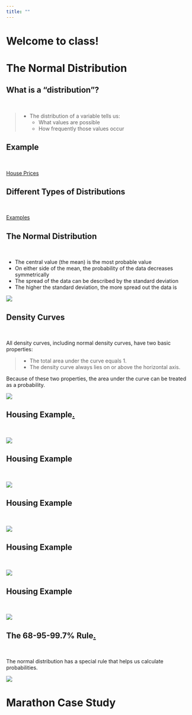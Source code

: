 ```yaml
---
title: ""
---
```


<!---------------------
Hey Sister Larson
These might be good links to use next semester
https://byuistats.github.io/BYUI_CSE150_StatBook/introduction-to-the-normal-distribution-and-z-scores.html#normal

https://galtonboard.com/Content/Images/distribution/monthly-temperature-difference-large.png
https://galtonboard.com/probabilityexamplesinlife

https://www.google.com/search?q=eye+color+distribution&rlz=1C1GCEJ_enUS882US882&sxsrf=ALeKk004aXnqyzoWi7S5aInHHH_KSHUdvw:1612285520818&source=lnms&tbm=isch&sa=X&ved=2ahUKEwjeovrN18vuAhX-GDQIHUr1AqcQ_AUoAXoECCUQAw&biw=1920&bih=969#imgrc=y0H1QalhPKuqyM

https://www.google.com/search?q=height+distribution&rlz=1C1GCEJ_enUS882US882&sxsrf=ALeKk03TmDxoQ9rYO9K4NYNTs56O2EwIJw:1612285478750&source=lnms&tbm=isch&sa=X&ved=2ahUKEwiayPK518vuAhWwCjQIHdmdAA4Q_AUoAXoECBYQAw&biw=1920&bih=969#imgrc=6Ltz52iNbCCe8M
---------------------->



# Welcome to class! {data-background=#e8c35d}

# The Normal Distribution {data-background=#e8c35d}

## What is a "distribution"?

<br>

> - The distribution of a variable tells us:
>    - What values are possible
>    - How frequently those values occur
   
## Example

<br>

[House Prices](https://www.google.com/search?q=house+prices+distribution&rlz=1C1GCEJ_enUS882US882&sxsrf=ALeKk03tXT3KdKDrHQSnMdHURLxSwFykTA:1602547328772&source=lnms&tbm=isch&sa=X&ved=2ahUKEwjTpJGCorDsAhWOrp4KHa31BYoQ_AUoAnoECBUQBA&biw=1920&bih=937)

## Different Types of Distributions

<br>

[Examples](https://www.google.com/imgres?imgurl=https%3A%2F%2Fimage3.slideserve.com%2F6689375%2Fcontinuous-probability-distributions-n.jpg&imgrefurl=https%3A%2F%2Fwww.slideserve.com%2Fbrenna-hardin%2Fcontinuous-probability-distributions&tbnid=nRSEOY-mLcm6QM&vet=12ahUKEwi6uOq7wsvuAhVFYM0KHW7yAsIQMygWegUIARD5AQ..i&docid=kMx4q3yatMohNM&w=720&h=540&q=probability%20distributions&ved=2ahUKEwi6uOq7wsvuAhVFYM0KHW7yAsIQMygWegUIARD5AQ)

## The Normal Distribution

<br>

- The central value (the mean) is the most probable value
- On either side of the mean, the probability of the data decreases symmetrically
- The spread of the data can be described by the standard deviation
- The higher the standard deviation, the more spread out the data is

![](images/normal_dist_small.png)

## Density Curves

<br>

All density curves, including normal density curves, have two basic properties:

>- The total area under the curve equals 1.
>- The density curve always lies on or above the horizontal axis.

Because of these two properties, the area under the curve can be treated as a probability.

![](images/dens_curve.jpg)

## Housing Example[.](http://unconditional.co.nz/blog/2009/04/)

<br>

![](images/housing_dist.jpg)

## Housing Example

<br>

![](images/housing_dist2.jpg)

## Housing Example

<br>

![](images/housing_dist3.jpg)

## Housing Example

<br>

![](images/housing_dist4.jpg)

## Housing Example

<br>

![](images/housing_dist5.jpg)


## The 68-95-99.7% Rule[.](https://www.ck12.org/statistics/properties-of-a-normal-distribution/lesson/probability-density-function-pst/)

<br>

The normal distribution has a special rule that helps us calculate probabilities.

![](images/6895997_rule.png)

# Marathon Case Study {data-background=#e8c35d}

<!--------------

## Marathon Data

## Types of Charts

## Any questions about the upcoming case study?

# Visualizating variables on maps {data-background=#6897bb}

## Using geographic region chloropleths

![](images/other/NYT_corona_per_map.png)

## Using dots

![](images/other/NYT_corona_cases_map.png)


## Making maps in Tableau

> - [Get Started Mapping with Tableau](https://help.tableau.com/current/pro/desktop/en-us/buildexamples_maps.htm)
> - Multiple data sets in one Tableau file
> - Joining data sets in a Tableau file


# Case Study {data-background=#6897bb}

## Data interrogation time

Can you find an interesting spatial relationship (lat, long, state, elevation) to race times?

------------->
